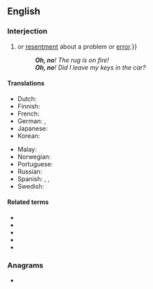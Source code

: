 ==English==

===Interjection===
{{en-interj}}

# {{non-gloss definition|An exclamation or expression of [[alarm]], [[concern]]{{,}} or [[resentment]] about a problem or [[error]].}}
#: '''''Oh, no'''! The rug is on fire!''
#: '''''Oh, no'''! Did I leave my keys in the car?''

====Translations====
{{trans-top|exclamation of alarm or concern}}
* Dutch: {{t|nl|o nee}}
* Finnish: {{t|fi|voi ei}}
* French: {{t|fr|oh non}}
* German: {{t|de|ach nein}}, {{t|de|oh nein}}
* Japanese: {{t+|ja|おっと|tr=ōtto|sc=Jpan}}
* Korean: {{t+|ko|이런|sc=Kore}}
{{trans-mid}}
* Malay: {{t|ms|alamak}}
* Norwegian: {{t|no|åh, nei}}
* Portuguese: {{t+|pt|bolas}}
* Russian: {{t|ru|о нет}}
* Spanish: {{t|es|uy no}}, {{t|es|ay no}}, {{t+|es|ca}}
* Swedish: {{t|sv|åh, nej}}
{{trans-bottom}}

====Related terms====
* {{l|en|uh-oh}}
* {{l|en|oh}}
* {{l|en|oh yes}}
* {{l|en|no}}
* {{l|en|oops}}

===Anagrams===
* {{anagrams|en|Hoon|NoHo|Noho|hoon}}